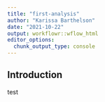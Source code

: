 ```yaml
---
title: "first-analysis"
author: "Karissa Barthelson"
date: "2021-10-22"
output: workflowr::wflow_html
editor_options:
  chunk_output_type: console
---
```


## Introduction
test

```r

```

